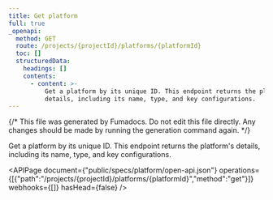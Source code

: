 ```yaml
---
title: Get platform
full: true
_openapi:
  method: GET
  route: /projects/{projectId}/platforms/{platformId}
  toc: []
  structuredData:
    headings: []
    contents:
      - content: >-
          Get a platform by its unique ID. This endpoint returns the platform's
          details, including its name, type, and key configurations.
---
```


{/* This file was generated by Fumadocs. Do not edit this file directly. Any changes should be made by running the generation command again. */}

Get a platform by its unique ID. This endpoint returns the platform's details, including its name, type, and key configurations.

<APIPage document={"public/specs/platform/open-api.json"} operations={[{"path":"/projects/{projectId}/platforms/{platformId}","method":"get"}]} webhooks={[]} hasHead={false} />